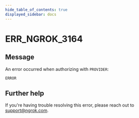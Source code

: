 ```yaml
---
hide_table_of_contents: true
displayed_sidebar: docs
---
```



# ERR_NGROK_3164

## Message

An error occurred when authorizing with `PROVIDER`:

`ERROR`

<ErrorDetails error="err_ngrok_3164" />

## Further help

If you're having trouble resolving this error, please reach out to [support@ngrok.com](mailto:support@ngrok.com?subject=Help%20with%20ERR_NGROK_3164).
